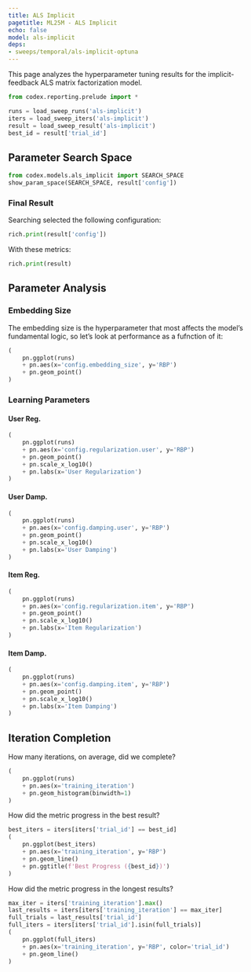 ```yaml
---
title: ALS Implicit
pagetitle: ML25M - ALS Implicit
echo: false
model: als-implicit
deps:
- sweeps/temporal/als-implicit-optuna
---
```


This page analyzes the hyperparameter tuning results for the implicit-feedback
ALS matrix factorization model.



```python
from codex.reporting.prelude import *
```

```python
runs = load_sweep_runs('als-implicit')
iters = load_sweep_iters('als-implicit')
result = load_sweep_result('als-implicit')
best_id = result['trial_id']
```

## Parameter Search Space

```python
from codex.models.als_implicit import SEARCH_SPACE
show_param_space(SEARCH_SPACE, result['config'])
```

### Final Result

Searching selected the following configuration:

```python
rich.print(result['config'])
```

With these metrics:

```python
rich.print(result)
```


## Parameter Analysis

### Embedding Size

The embedding size is the hyperparameter that most affects the model's
fundamental logic, so let's look at performance as a fufnction of it:

```python
(
    pn.ggplot(runs)
    + pn.aes(x='config.embedding_size', y='RBP')
    + pn.geom_point()
)
```

### Learning Parameters

::: {.panel-tabset}

#### User Reg.

```python
(
    pn.ggplot(runs)
    + pn.aes(x='config.regularization.user', y='RBP')
    + pn.geom_point()
    + pn.scale_x_log10()
    + pn.labs(x='User Regularization')
)
```

#### User Damp.

```python
(
    pn.ggplot(runs)
    + pn.aes(x='config.damping.user', y='RBP')
    + pn.geom_point()
    + pn.scale_x_log10()
    + pn.labs(x='User Damping')
)
```

#### Item Reg.

```python
(
    pn.ggplot(runs)
    + pn.aes(x='config.regularization.item', y='RBP')
    + pn.geom_point()
    + pn.scale_x_log10()
    + pn.labs(x='Item Regularization')
)
```

#### Item Damp.

```python
(
    pn.ggplot(runs)
    + pn.aes(x='config.damping.item', y='RBP')
    + pn.geom_point()
    + pn.scale_x_log10()
    + pn.labs(x='Item Damping')
)
```

:::

## Iteration Completion

How many iterations, on average, did we complete?

```python
(
    pn.ggplot(runs)
    + pn.aes(x='training_iteration')
    + pn.geom_histogram(binwidth=1)
)
```

How did the metric progress in the best result?

```python
best_iters = iters[iters['trial_id'] == best_id]
(
    pn.ggplot(best_iters)
    + pn.aes(x='training_iteration', y='RBP')
    + pn.geom_line()
    + pn.ggtitle(f'Best Progress ({best_id})')
)
```

How did the metric progress in the longest results?

```python
max_iter = iters['training_iteration'].max()
last_results = iters[iters['training_iteration'] == max_iter]
full_trials = last_results['trial_id']
full_iters = iters[iters['trial_id'].isin(full_trials)]
(
    pn.ggplot(full_iters)
    + pn.aes(x='training_iteration', y='RBP', color='trial_id')
    + pn.geom_line()
)
```
